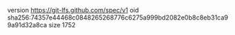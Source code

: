 version https://git-lfs.github.com/spec/v1
oid sha256:74357e44468c0848265268776c6275a999bd2082e0b8c8eb31ca99a91d32a8ca
size 1752

